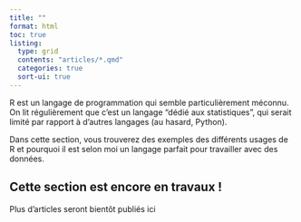 ```yaml
---
title: ""
format: html
toc: true
listing: 
  type: grid
  contents: "articles/*.qmd"
  categories: true
  sort-ui: true
---
```


R est un langage de programmation qui semble particulièrement méconnu. On lit régulièrement que c'est un langage "dédié aux statistiques", qui serait limité par rapport à d'autres langages (au hasard, Python). \n

Dans cette section, vous trouverez des exemples des différents usages de R et pourquoi il est selon moi un langage parfait pour travailler avec des données.

::: callout-caution
## Cette section est encore en travaux !

Plus d'articles seront bientôt publiés ici
:::